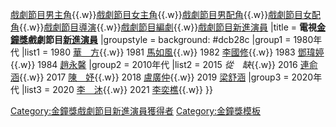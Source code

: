 {{Navbox with columns
|name    = 金鐘獎戲劇節目新進演員
|titlestyle = background: yellow
|above = [[模板:金鐘獎戲劇節目獎|戲劇節目]]{{.w}}[[Template:金鐘獎戲劇節目男主角|戲劇節目男主角]]{{.w}}[[Template:金鐘獎戲劇節目女主角|戲劇節目女主角]]{{.w}}[[Template:金鐘獎戲劇節目男配角|戲劇節目男配角]]{{.w}}[[Template:金鐘獎戲劇節目女配角|戲劇節目女配角]]{{.w}}[[Template:金鐘獎戲劇節目導演|戲劇節目導演]]{{.w}}[[Template:金鐘獎戲劇節目編劇|戲劇節目編劇]]{{.w}}[[Template:金鐘獎戲劇節目新進演員|戲劇節目新進演員]]
|title   = '''電視[[金鐘獎]]戲劇節目[[金鐘獎戲劇節目最具潛力新人獎得獎列表|新進演員]]'''
|groupstyle = background: #dcb28c
|group1 = 1980年代
|list1 = 1980 [[華方|華　方]]{{.w}} 1981 [[馬如風]]{{.w}} 1982 [[李國修]]{{.w}} 1983 [[鄧瑋婷]]{{.w}} 1984 [[趙永馨]]
|group2 = 2010年代
|list2 = 2015 ''從　缺''{{.w}} 2016 [[連俞涵]]{{.w}} 2017 [[陳妤|陳　妤]]{{.w}} 2018 [[盧廣仲]]{{.w}} 2019 [[梁舒涵]]
|group3 = 2020年代
|list3 = 2020 [[李沐|李　沐]]{{.w}} 2021 [[李奕樵]]{{.w}}
}}<includeonly>[[Category:金鐘獎戲劇節目新進演員獲得者]]</includeonly>
<noinclude>
[[Category:金鐘獎模板]]
</noinclude>